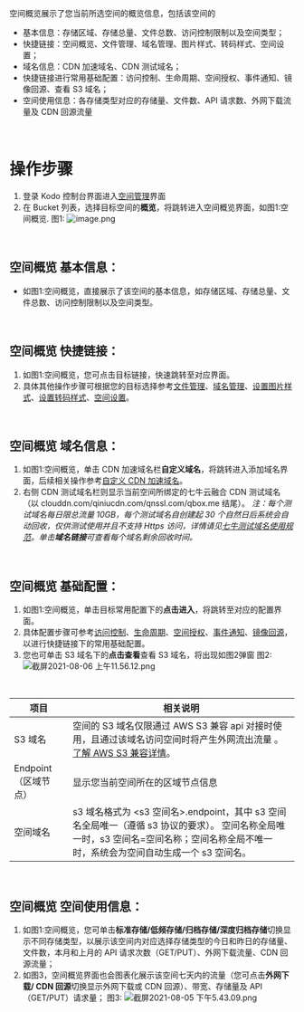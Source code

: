 空间概览展示了您当前所选空间的概览信息，包括该空间的
- 基本信息：存储区域、存储总量、文件总数、访问控制限制以及空间类型；
- 快捷链接：空间概览、文件管理、域名管理、图片样式、转码样式、空间设置；
- 域名信息：CDN 加速域名、CDN 测试域名；
- 快捷链接进行常用基础配置：访问控制、生命周期、空间授权、事件通知、镜像回源、查看 S3 域名；
- 空间使用信息：各存储类型对应的存储量、文件数、API 请求数、外网下载流量及 CDN 回源流量

<br>

# **操作步骤**

1. 登录 Kodo 控制台界面进入[空间管理](https://portal.qiniu.com/kodo/bucket)界面
2. 在 Bucket 列表，选择目标空间的**概览**，将跳转进入空间概览界面，如图1:空间概览.
图1:
![image.png](https://dn-odum9helk.qbox.me/FonOYVkPQ4fNHLVxPt7kqHPqheTd)

<br>

## **空间概览 基本信息：**
- 如图1:空间概览，直接展示了该空间的基本信息，如存储区域、存储总量、文件总数、访问控制限制以及空间类型。

<br>


## **空间概览 快捷链接：**
1. 如图1:空间概览，您可点击目标链接，快速跳转至对应界面。
2. 具体其他操作步骤可根据您的目标选择参考<a href="/kodo/development_guidelines/8561/file-management" target="_blank">文件管理</a>、<a href="/kodo/development_guidelines/8527/kodo-domain-name-management" target="_blank">域名管理</a>、<a href="/kodo/development_guidelines/8558/set-the-picture-style" target="_blank">设置图片样式</a>、<a href="/kodo/development_guidelines/8559/set-the-transcoding-style" target="_blank">设置转码样式</a>、<a href="/kodo/development_guidelines/8501/space-settings" target="_blank">空间设置</a>。

<br>

## **空间概览 域名信息：**
1. 如图1:空间概览，单击 CDN 加速域名栏**自定义域名**，将跳转进入添加域名界面，后续相关操作参考<a href="/kodo/development_guidelines/8555/set-the-custom-cdn-to-accelerate-the-domain-name" target="_blank">自定义 CDN 加速域名</a>。
2. 右侧 CDN 测试域名栏则显示当前空间所绑定的七牛云融合 CDN 测试域名（以 clouddn.com/qiniucdn.com/qnssl.com/qbox.me 结尾）。
*注：每个测试域名每日限总流量 10GB，每个测试域名自创建起 30 个自然日后系统会自动回收，仅供测试使用并且不支持 Https 访问，详情请见[七牛测试域名使用规范](https://developer.qiniu.com/fusion/kb/1319/test-domain-access-restriction-rules)。单击**域名链接**可查看每个域名剩余回收时间。*




<br>


## **空间概览 基础配置：**
1. 如图1:空间概览，单击目标常用配置下的**点击进入**，将跳转至对应的配置界面。
2. 具体配置步骤可参考<a href="/kodo/development_guidelines/8502/set-access-control" target="_blank">访问控制</a>、<a href="/kodo/development_guidelines/8540/set-the-life-cycle" target="_blank">生命周期</a>、<a href="/kodo/development_guidelines/8537/set-the-space-authorization" target="_blank">空间授权</a>、<a href="/kodo/development_guidelines/8541/set-the-event-notification" target="_blank">事件通知</a>、<a href="/kodo/development_guidelines/8542/set-up-the-mirror-back-to-the-source" target="_blank">镜像回源</a>，以进行快捷链接下的常用基础配置。
3. 您也可单击 S3 域名下的**点击查看**查看 S3 域名，将出现如图2弹窗
图2:
![截屏2021-08-06 上午11.56.12.png](https://dn-odum9helk.qbox.me/FiVQjQhKFvWtNbzMpQknCz3UQrmf)
<br>

   |项目|相关说明|
   |-|-|
   |S3 域名|空间的 S3 域名仅限通过 AWS S3 兼容 api 对接时使用，且通过该域名访问空间时将产生外网流出流量 。[了解 AWS S3 兼容详情](https://developer.qiniu.com/kodo/4088/s3-access-domainname)。|
   |Endpoint（区域节点）|显示您当前空间所在的区域节点信息|
   |空间域名|s3 域名格式为 <s3 空间名>.endpoint，其中 s3 空间名全局唯一（遵循 s3 协议的要求）。 空间名称全局唯一时，s3 空间名=空间名称；空间名称全局不唯一时，系统会为空间自动生成一个 s3 空间名。|

<br>

## **空间概览 空间使用信息：**
1. 如图1:空间概览，您可单击**标准存储/低频存储/归档存储/深度归档存储**切换显示不同存储类型，以展示该空间内对应选择存储类型的今日和昨日的存储量、文件数，本月和上月的 API 请求次数（GET/PUT）、外网下载流量、CDN 回源流量；
2. 如图3，空间概览界面也会图表化展示该空间七天内的流量（您可点击**外网下载/ CDN 回源**切换显示外网下载或 CDN 回源）、带宽、存储量及 API（GET/PUT）请求量；
图3:
![截屏2021-08-05 下午5.43.09.png](https://dn-odum9helk.qbox.me/FqiIfA9hU4_AXRa2-3f5GOUVQiTG)


